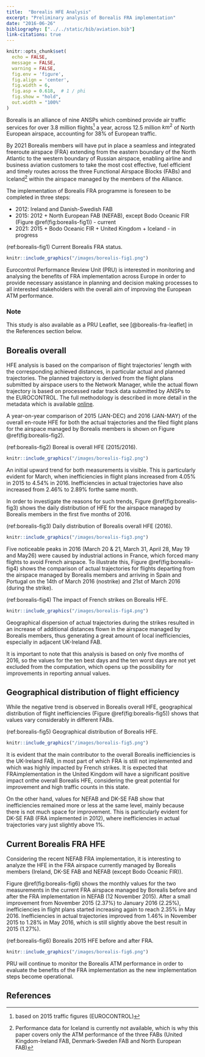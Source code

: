 ```yaml
---
title:  "Borealis HFE Analysis"
excerpt: "Preliminary analysis of Borealis FRA implementation"
date: "2016-06-26"
bibliography: ["../../static/bib/aviation.bib"]
link-citations: true
---
```

```r
knitr::opts_chunk$set(
  echo = FALSE,
  message = FALSE,
  warning = FALSE,
  fig.env = 'figure',
  fig.align = 'center',
  fig.width = 6,
  fig.asp = 0.618,  # 1 / phi
  fig.show = "hold",
  out.width = "100%"
)
```


Borealis is an alliance of nine ANSPs which combined provide air traffic
services for over 3.8 million flights^[based on 2015 traffic figures (EUROCONTROL)]
a year, across 12.5 million $km^2$ of
North European airspace, accounting for 38% of European traffic.

By 2021 Borealis members will have put in place a seamless and integrated
freeroute airspace (FRA) extending from the eastern boundary of the North
Atlantic to the western boundary of Russian airspace, enabling airline and
business aviation customers to take the most cost effective, fuel efficient and
timely routes across the three Functional Airspace Blocks (FABs) and
Iceland^[Performance data for Iceland is currently not available, which is why this
    paper covers only the ATM performance of the three FABs (United
    Kingdom-Ireland FAB, Denmark-Sweden FAB and North European FAB)]
within the airspace managed by the members of the Alliance.

The implementation of Borealis FRA programme is foreseen to be completed in
three steps:

* 2012: Ireland and Danish-Swedish FAB
* 2015: 2012 + North European FAB (NEFAB), except Bodo Oceanic FIR
  (Figure \@ref(fig:borealis-fig1)) - current
* 2021: 2015 + Bodo Oceanic FIR + United Kingdom + Iceland - in progress

(ref:borealis-fig1) Current Borealis FRA status.

```r
knitr::include_graphics("/images/borealis-fig1.png")
```


Eurocontrol Performance Review Unit (PRU) is interested in monitoring
and analysing the benefits of FRA implementation across Europe in order to
provide necessary assistance in planning and decision making processes to all
interested stakeholders with the overall aim of improving the European ATM
performance.

### Note

This study is also available as a PRU Leaflet, see 
[@borealis-fra-leaflet] in the References section below.







## Borealis overall

HFE analysis is based on the comparison of flight trajectories' length with
the corresponding achieved distances, in particular actual and planned
trajectories. The planned trajectory is derived from the flight plans submitted
by airspace users to the Network Manager, while the actual flown trajectory is
based on processed radar track data submitted by ANSPs to the EUROCONTROL. The
full methodology is described in more detail in the metadata which is
available [online][hfepi].

A year-on-year comparison of 2015 (JAN-DEC) and 2016 (JAN-MAY) of the overall
en-route HFE for both the actual trajectories and the filed flight plans for the
airspace managed by Borealis members is shown on Figure \@ref(fig:borealis-fig2).

(ref:borealis-fig2) Boreal is overall HFE (2015/2016).

```r
knitr::include_graphics("/images/borealis-fig2.png")
```


An initial upward trend for both measurements is visible. This is particularly
evident for March, when inefficiencies in flight plans increased from 4.05% in
2015 to 4.54% in 2016. Inefficiencies in actual trajectories have also increased
from 2.46% to 2.89% forthe same month.

In order to investigate the reasons for such trends, Figure \@ref(fig:borealis-fig3) shows the daily
distribution of HFE for the airspace managed by Borealis members in the first
five months of 2016.

(ref:borealis-fig3) Daily distribution of Borealis overall HFE (2016).

```r
knitr::include_graphics("/images/borealis-fig3.png")
```



Five noticeable peaks in 2016 (March 20 & 21, March 31, April 28, May 19 and
May26) were caused by industrial actions in France, which forced many flights
to avoid French airspace. To illustrate this, Figure \@ref(fig:borealis-fig4) shows the comparison
of actual trajectories for flights departing from the airspace managed by
Borealis members and arriving in Spain and Portugal on the 14th of March 2016
(nostrike) and 21st of March 2016 (during the strike).
 
(ref:borealis-fig4) The impact of French strikes on Borealis HFE.

```r
knitr::include_graphics("/images/borealis-fig4.png")
```


Geographical dispersion of actual trajectories during the strikes resulted in
an increase of additional distances flown in the airspace managed by
Borealis members, thus generating a great amount of local inefficiencies,
especially in adjacent UK-Ireland FAB.

It is important to note that this analysis is based on only five months of
2016, so the values for the ten best days and the ten worst days are not yet
excluded from the computation, which opens up the possibility for improvements
in reporting annual values.


## Geographical distribution of flight efficiency

While the negative trend is observed in Borealis overall HFE,
geographical distribution of flight inefficiencies (Figure \@ref(fig:borealis-fig5))
shows that values vary considerably in different FABs.


(ref:borealis-fig5) Geographical distribution of Borealis HFE.

```r
knitr::include_graphics("/images/borealis-fig5.png")
```


It is evident that the main contributor to the overall Borealis inefficiencies
is the UK-Ireland FAB, in most part of which FRA is still not implemented and
which was highly impacted by French strikes.
It is expected that FRAimplementation in the United Kingdom will have a
significant positive impact onthe overall Borealis HFE, considering the great
potential for improvement and high traffic counts in this state.

On the other hand, values for NEFAB and DK-SE FAB show that
inefficiencies remained more or less at the same level, mainly because there is
not much space for improvement. This is particularly evident for DK-SE FAB (FRA
implemented in 2012), where inefficiencies in actual trajectories vary just
slightly above 1%.


## Current Borealis FRA HFE

Considering the recent NEFAB FRA implementation, it is interesting to analyze the
HFE in the FRA airspace currently managed by Borealis members (Ireland, DK-SE FAB
and NEFAB (except Bodo Oceanic FIR)).

Figure \@ref(fig:borealis-fig6) shows the monthly values for the two measurements in the current
FRA airspace managed by Borealis before and after the FRA implementation in
NEFAB (12 November 2015). After a small improvement from November 2015 (2.37%)
to January 2016 (2.25%), inefficiencies in flight plans started increasing again
to reach 2.35% in May 2016. Inefficiencies in actual trajectories improved
from 1.46% in November 2015 to 1.28% in May 2016, which is still slightly above
the best result in 2015 (1.27%).


(ref:borealis-fig6) Borealis 2015 HFE before and after FRA.

```r
knitr::include_graphics("/images/borealis-fig6.png")
```


PRU will continue to monitor the Borealis ATM performance in order to
evaluate the benefits of the FRA implementation as the new implementation steps
become operational.


[hfepi]: /reference/methodology/horizontal-flight-efficiency-pi/ "HFE Performance Indicator"



## References

